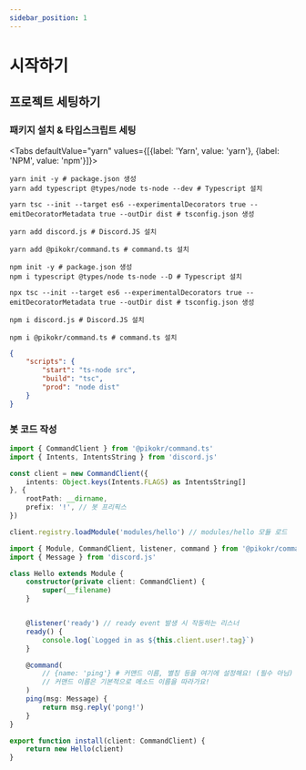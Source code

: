 ```yaml
---
sidebar_position: 1
---
```


# 시작하기


## 프로젝트 세팅하기

### 패키지 설치 &amp; 타입스크립트 세팅
<Tabs defaultValue="yarn" values={[{label: 'Yarn', value: 'yarn'}, {label: 'NPM', value: 'npm'}]}>
<TabItem value="yarn">

```shell
yarn init -y # package.json 생성
yarn add typescript @types/node ts-node --dev # Typescript 설치

yarn tsc --init --target es6 --experimentalDecorators true --emitDecoratorMetadata true --outDir dist # tsconfig.json 생성

yarn add discord.js # Discord.JS 설치

yarn add @pikokr/command.ts # command.ts 설치
```

</TabItem>
<TabItem value="npm">

```shell
npm init -y # package.json 생성
npm i typescript @types/node ts-node --D # Typescript 설치

npx tsc --init --target es6 --experimentalDecorators true --emitDecoratorMetadata true --outDir dist # tsconfig.json 생성

npm i discord.js # Discord.JS 설치

npm i @pikokr/command.ts # command.ts 설치
```

</TabItem>
</Tabs>

```json title="package.json"
{
    "scripts": {
        "start": "ts-node src",
        "build": "tsc",
        "prod": "node dist"
    }
}
```

### 봇 코드 작성

```ts title="src/index.ts"
import { CommandClient } from '@pikokr/command.ts'
import { Intents, IntentsString } from 'discord.js'

const client = new CommandClient({
    intents: Object.keys(Intents.FLAGS) as IntentsString[]
}, {
    rootPath: __dirname,
    prefix: '!', // 봇 프리픽스
})

client.registry.loadModule('modules/hello') // modules/hello 모듈 로드
```

```ts title="src/modules/hello.ts"
import { Module, CommandClient, listener, command } from '@pikokr/command.ts'
import { Message } from 'discord.js'

class Hello extends Module {
    constructor(private client: CommandClient) {
        super(__filename)
    }


    @listener('ready') // ready event 발생 시 작동하는 리스너
    ready() {
        console.log(`Logged in as ${this.client.user!.tag}`)
    }

    @command(
        // {name: 'ping'} # 커맨드 이름, 별칭 등을 여기에 설정해요! (필수 아님)
        // 커맨드 이름은 기본적으로 메소드 이름을 따라가요!
    )
    ping(msg: Message) {
        return msg.reply('pong!')
    }
}

export function install(client: CommandClient) {
    return new Hello(client)
}
```
